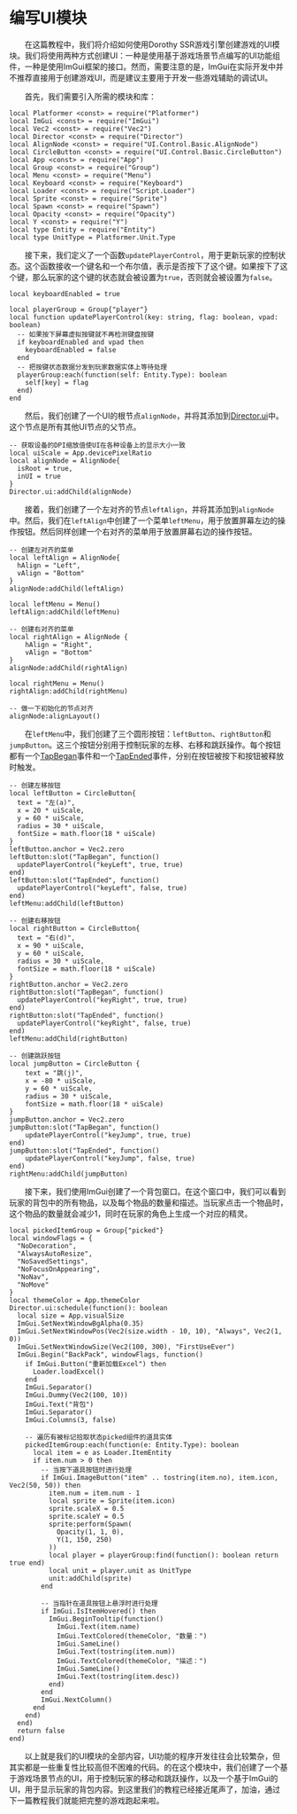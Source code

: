 
# 编写UI模块

&emsp;&emsp;在这篇教程中，我们将介绍如何使用Dorothy SSR游戏引擎创建游戏的UI模块。我们将使用两种方式创建UI：一种是使用基于游戏场景节点编写的UI功能组件，一种是使用ImGui框架的接口。然而，需要注意的是，ImGui在实际开发中并不推荐直接用于创建游戏UI，而是建议主要用于开发一些游戏辅助的调试UI。

&emsp;&emsp;首先，我们需要引入所需的模块和库：

```tl title="Script/UI.tl"
local Platformer <const> = require("Platformer")
local ImGui <const> = require("ImGui")
local Vec2 <const> = require("Vec2")
local Director <const> = require("Director")
local AlignNode <const> = require("UI.Control.Basic.AlignNode")
local CircleButton <const> = require("UI.Control.Basic.CircleButton")
local App <const> = require("App")
local Group <const> = require("Group")
local Menu <const> = require("Menu")
local Keyboard <const> = require("Keyboard")
local Loader <const> = require("Script.Loader")
local Sprite <const> = require("Sprite")
local Spawn <const> = require("Spawn")
local Opacity <const> = require("Opacity")
local Y <const> = require("Y")
local type Entity = require("Entity")
local type UnitType = Platformer.Unit.Type
```

&emsp;&emsp;接下来，我们定义了一个函数`updatePlayerControl`，用于更新玩家的控制状态。这个函数接收一个键名和一个布尔值，表示是否按下了这个键。如果按下了这个键，那么玩家的这个键的状态就会被设置为`true`，否则就会被设置为`false`。

```tl title="Script/UI.tl"
local keyboardEnabled = true

local playerGroup = Group{"player"}
local function updatePlayerControl(key: string, flag: boolean, vpad: boolean)
  -- 如果按下屏幕虚拟按键就不再检测键盘按键
  if keyboardEnabled and vpad then
    keyboardEnabled = false
  end
  -- 把按键状态数据分发到玩家数据实体上等待处理
  playerGroup:each(function(self: Entity.Type): boolean
    self[key] = flag
  end)
end
```

&emsp;&emsp;然后，我们创建了一个UI的根节点`alignNode`，并将其添加到[Director.ui](/docs/api/Class/Director#ui)中。这个节点是所有其他UI节点的父节点。

```tl title="Script/UI.tl"
-- 获取设备的DPI缩放值使UI在各种设备上的显示大小一致
local uiScale = App.devicePixelRatio
local alignNode = AlignNode{
  isRoot = true,
  inUI = true
}
Director.ui:addChild(alignNode)
```

&emsp;&emsp;接着，我们创建了一个左对齐的节点`leftAlign`，并将其添加到`alignNode`中。然后，我们在`leftAlign`中创建了一个菜单`leftMenu`，用于放置屏幕左边的操作按钮。然后同样创建一个右对齐的菜单用于放置屏幕右边的操作按钮。

```tl title="Script/UI.tl"
-- 创建左对齐的菜单
local leftAlign = AlignNode{
  hAlign = "Left",
  vAlign = "Bottom"
}
alignNode:addChild(leftAlign)

local leftMenu = Menu()
leftAlign:addChild(leftMenu)

-- 创建右对齐的菜单
local rightAlign = AlignNode {
	hAlign = "Right",
	vAlign = "Bottom"
}
alignNode:addChild(rightAlign)

local rightMenu = Menu()
rightAlign:addChild(rightMenu)

-- 做一下初始化的节点对齐
alignNode:alignLayout()
```

&emsp;&emsp;在`leftMenu`中，我们创建了三个圆形按钮：`leftButton`、`rightButton`和`jumpButton`。这三个按钮分别用于控制玩家的左移、右移和跳跃操作。每个按钮都有一个[TapBegan](/docs/api/Node%20Event/Node#tapbegan)事件和一个[TapEnded](/docs/api/Node%20Event/Node#tapended)事件，分别在按钮被按下和按钮被释放时触发。

```tl title="Script/UI.tl"
-- 创建左移按钮
local leftButton = CircleButton{
  text = "左(a)",
  x = 20 * uiScale,
  y = 60 * uiScale,
  radius = 30 * uiScale,
  fontSize = math.floor(18 * uiScale)
}
leftButton.anchor = Vec2.zero
leftButton:slot("TapBegan", function()
  updatePlayerControl("keyLeft", true, true)
end)
leftButton:slot("TapEnded", function()
  updatePlayerControl("keyLeft", false, true)
end)
leftMenu:addChild(leftButton)

-- 创建右移按钮
local rightButton = CircleButton{
  text = "右(d)",
  x = 90 * uiScale,
  y = 60 * uiScale,
  radius = 30 * uiScale,
  fontSize = math.floor(18 * uiScale)
}
rightButton.anchor = Vec2.zero
rightButton:slot("TapBegan", function()
  updatePlayerControl("keyRight", true, true)
end)
rightButton:slot("TapEnded", function()
  updatePlayerControl("keyRight", false, true)
end)
leftMenu:addChild(rightButton)

-- 创建跳跃按钮
local jumpButton = CircleButton {
	text = "跳(j)",
	x = -80 * uiScale,
	y = 60 * uiScale,
	radius = 30 * uiScale,
	fontSize = math.floor(18 * uiScale)
}
jumpButton.anchor = Vec2.zero
jumpButton:slot("TapBegan", function()
	updatePlayerControl("keyJump", true, true)
end)
jumpButton:slot("TapEnded", function()
	updatePlayerControl("keyJump", false, true)
end)
rightMenu:addChild(jumpButton)
```

&emsp;&emsp;接下来，我们使用ImGui创建了一个背包窗口。在这个窗口中，我们可以看到玩家的背包中的所有物品，以及每个物品的数量和描述。当玩家点击一个物品时，这个物品的数量就会减少1，同时在玩家的角色上生成一个对应的精灵。

```tl title="Script/UI.tl"
local pickedItemGroup = Group{"picked"}
local windowFlags = {
  "NoDecoration",
  "AlwaysAutoResize",
  "NoSavedSettings",
  "NoFocusOnAppearing",
  "NoNav",
  "NoMove"
}
local themeColor = App.themeColor
Director.ui:schedule(function(): boolean
  local size = App.visualSize
  ImGui.SetNextWindowBgAlpha(0.35)
  ImGui.SetNextWindowPos(Vec2(size.width - 10, 10), "Always", Vec2(1, 0))
  ImGui.SetNextWindowSize(Vec2(100, 300), "FirstUseEver")
  ImGui.Begin("BackPack", windowFlags, function()
    if ImGui.Button("重新加载Excel") then
      Loader.loadExcel()
    end
    ImGui.Separator()
    ImGui.Dummy(Vec2(100, 10))
    ImGui.Text("背包")
    ImGui.Separator()
    ImGui.Columns(3, false)

    -- 遍历有被标记拾取状态picked组件的道具实体
    pickedItemGroup:each(function(e: Entity.Type): boolean
      local item = e as Loader.ItemEntity
      if item.num > 0 then
        -- 当按下道具按钮时进行处理
        if ImGui.ImageButton("item" .. tostring(item.no), item.icon, Vec2(50, 50)) then
          item.num = item.num - 1
          local sprite = Sprite(item.icon)
          sprite.scaleX = 0.5
          sprite.scaleY = 0.5
          sprite:perform(Spawn(
            Opacity(1, 1, 0),
            Y(1, 150, 250)
          ))
          local player = playerGroup:find(function(): boolean return true end)
          local unit = player.unit as UnitType
          unit:addChild(sprite)
        end

        -- 当指针在道具按钮上悬浮时进行处理
        if ImGui.IsItemHovered() then
          ImGui.BeginTooltip(function()
            ImGui.Text(item.name)
            ImGui.TextColored(themeColor, "数量：")
            ImGui.SameLine()
            ImGui.Text(tostring(item.num))
            ImGui.TextColored(themeColor, "描述：")
            ImGui.SameLine()
            ImGui.Text(tostring(item.desc))
          end)
        end
        ImGui.NextColumn()
      end
    end)
  end)
  return false
end)
```

&emsp;&emsp;以上就是我们的UI模块的全部内容，UI功能的程序开发往往会比较繁杂，但其实都是一些重复性比较高但不困难的代码。的在这个模块中，我们创建了一个基于游戏场景节点的UI，用于控制玩家的移动和跳跃操作，以及一个基于ImGui的UI，用于显示玩家的背包内容。到这里我们的教程已经接近尾声了，加油，通过下一篇教程我们就能把完整的游戏跑起来啦。